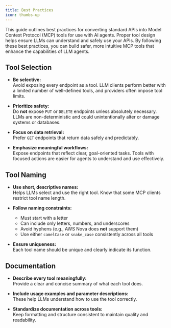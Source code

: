 ---
title: Best Practices
icon: thumbs-up
---

This guide outlines best practices for converting standard APIs into Model Context Protocol (MCP) tools for use with AI agents. Proper tool design helps ensure LLMs can understand and safely use your APIs.
By following these best practices, you can build safer, more intuitive MCP tools that enhance the capabilities of LLM agents.


## Tool Selection

- **Be selective:**  
  Avoid exposing every endpoint as a tool. LLM clients perform better with a limited number of well-defined tools, and providers often impose tool limits.

- **Prioritize safety:**  
  Do **not** expose `PUT` or `DELETE` endpoints unless absolutely necessary. LLMs are non-deterministic and could unintentionally alter or damage systems or databases.

- **Focus on data retrieval:**  
  Prefer `GET` endpoints that return data safely and predictably.

- **Emphasize meaningful workflows:**  
  Expose endpoints that reflect clear, goal-oriented tasks. Tools with focused actions are easier for agents to understand and use effectively.

## Tool Naming

- **Use short, descriptive names:**  
  Helps LLMs select and use the right tool. Know that some MCP clients restrict tool name length. 

- **Follow naming constraints:**
  - Must start with a letter
  - Can include only letters, numbers, and underscores
  - Avoid hyphens (e.g., AWS Nova does **not** support them)
  - Use either `camelCase` or `snake_case` consistently across all tools

- **Ensure uniqueness:**  
  Each tool name should be unique and clearly indicate its function.

## Documentation

- **Describe every tool meaningfully:**  
  Provide a clear and concise summary of what each tool does.

- **Include usage examples and parameter descriptions:**  
  These help LLMs understand how to use the tool correctly.

- **Standardize documentation across tools:**  
  Keep formatting and structure consistent to maintain quality and readability.


